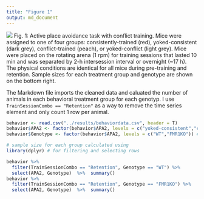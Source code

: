 ```yaml
---
title: "Figure 1"
output: md_document
---
```


![](../figures/fig1-01.png)
Fig. 1: Active place avoidance task with conflict training. Mice were assigned to one of four groups: consistently-trained (red), yoked-consistent (dark grey), conflict-trained (peach), or yoked-conflict (light grey). Mice were placed on the rotating arena (1 rpm) for training sessions that lasted 10 min and was separated by 2-h intersession interval or overnight (~17 h). The physical conditions are identical for all mice during pre-training and retention. Sample sizes for each treatment group and genotype are shown on the bottom right.


The Markdown file imports the cleaned data and caluated the number of animals in each behavioral treatment group for each genotyp. I use `TrainSessionCombo == "Retention"` as a way to remove the time series element and only count 1 row per animal.

```r
behavior <- read.csv("../results/behaviordata.csv", header = T)
behavior$APA2 <- factor(behavior$APA2, levels = c("yoked-consistent","consistent", "yoked-conflict","conflict")) ## relevel then rename factors treatment
behavior$Genotype <- factor(behavior$APA2, levels = c("WT","FMR1KO")) # relevel genotype
```

```r
# sample size for each group calculated using
library(dplyr) # for filtering and selecting rows

behavior %>% 
  filter(TrainSessionCombo == "Retention", Genotype == "WT") %>%
  select(APA2, Genotype)  %>%  summary()
behavior %>% 
  filter(TrainSessionCombo == "Retention", Genotype == "FMR1KO") %>%
  select(APA2, Genotype)  %>%  summary()
```
